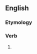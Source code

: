==English==

===Etymology===
{{suffix|en|enlarge|eth}}

===Verb===
{{head|en|verb form}}

# {{en-archaic third-person singular of|enlarge}}